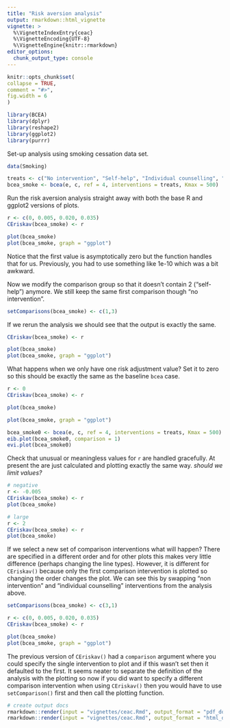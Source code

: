 ```yaml
---
title: "Risk aversion analysis"
output: rmarkdown::html_vignette
vignette: >
  %\VignetteIndexEntry{ceac}
  %\VignetteEncoding{UTF-8}
  %\VignetteEngine{knitr::rmarkdown}
editor_options: 
  chunk_output_type: console
---
```

  
```r
knitr::opts_chunk$set(
collapse = TRUE,
comment = "#>",
fig.width = 6
)
```

```r
library(BCEA)
library(dplyr)
library(reshape2)
library(ggplot2)
library(purrr)
```

Set-up analysis using smoking cessation data set.

```r
data(Smoking)

treats <- c("No intervention", "Self-help", "Individual counselling", "Group counselling")
bcea_smoke <- bcea(e, c, ref = 4, interventions = treats, Kmax = 500)
```

Run the risk aversion analysis straight away
with both the base R and ggplot2 versions of plots.

```r
r <- c(0, 0.005, 0.020, 0.035)
CEriskav(bcea_smoke) <- r

plot(bcea_smoke)
plot(bcea_smoke, graph = "ggplot")
```

Notice that the first value is asymptotically zero but the function handles that for us.
Previously, you had to use something like 1e-10 which was a bit awkward.

Now we modify the comparison group so that it doesn't contain 2 ("self-help") anymore.
We still keep the same first comparison though "no intervention".

```r
setComparisons(bcea_smoke) <- c(1,3)
```

If we rerun the analysis we should see that the output is exactly the same.

```r
CEriskav(bcea_smoke) <- r

plot(bcea_smoke)
plot(bcea_smoke, graph = "ggplot")
```

What happens when we only have one risk adjustment value?
Set it to zero so this should be exactly the same as the baseline `bcea` case.

```r
r <- 0
CEriskav(bcea_smoke) <- r

plot(bcea_smoke)

plot(bcea_smoke, graph = "ggplot")

bcea_smoke0 <- bcea(e, c, ref = 4, interventions = treats, Kmax = 500)
eib.plot(bcea_smoke0, comparison = 1)
evi.plot(bcea_smoke0)
```

Check that unusual or meaningless values for `r` are handled gracefully.
At present the are just calculated and plotting exactly the same way.
_should we limit values?_

```r
# negative
r <- -0.005
CEriskav(bcea_smoke) <- r
plot(bcea_smoke)

# large
r <- 2
CEriskav(bcea_smoke) <- r
plot(bcea_smoke)
```

If we select a new set of comparison interventions what will happen?
There are specified in a different order and for other plots this makes very little difference (perhaps changing the line types).
However, it is different for `CEriskav()` because only the first comparison intervention is plotted so changing the order changes the plot.
We can see this by swapping "non intervention" and "individual counselling" interventions from the analysis above.

```r
setComparisons(bcea_smoke) <- c(3,1)
```

```r
r <- c(0, 0.005, 0.020, 0.035)
CEriskav(bcea_smoke) <- r

plot(bcea_smoke)
plot(bcea_smoke, graph = "ggplot")
```

The previous version of `CEriskav()` had a `comparison` argument where you could specify the single intervention to plot and if this wasn't set then it defaulted to the first.
It seems neater to separate the definition of the analysis with the plotting so now if you did want to specify a different comparison intervention when using `CEriskav()` then you would have to use `setComparison()` first and then call the plotting function.


```r
# create output docs
rmarkdown::render(input = "vignettes/ceac.Rmd", output_format = "pdf_document", output_dir = "vignettes")
rmarkdown::render(input = "vignettes/ceac.Rmd", output_format = "html_document", output_dir = "vignettes")
```


